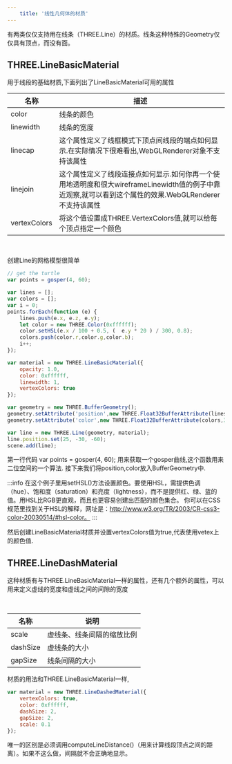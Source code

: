 ```yaml
---
    title: '线性几何体的材质'
---
```



有两类仅仅支持用在线条（THREE.Line）的材质。线条这种特殊的Geometry仅仅具有顶点，而没有面。

## THREE.LineBasicMaterial

用于线段的基础材质,下面列出了LineBasicMaterial可用的属性

|名称|描述|
|---|---|
|color|线条的颜色|
|linewidth|线条的宽度|
|linecap|这个属性定义了线框模式下顶点间线段的端点如何显示.在实际情况下很难看出,WebGLRenderer对象不支持该属性|
|linejoin|这个属性定义了线段连接点如何显示.如何你再一个使用地透明度和很大wireframeLinewidth值的例子中靠近观察,就可以看到这个属性的效果.WebGLRenderer不支持该属性|
|vertexColors|将这个值设置成THREE.VertexColors值,就可以给每个顶点指定一个颜色|



<Scene />

<br/>

创建Line的网格模型很简单

```jsx title='chapter-04/09-line-material.jsx'
// get the turtle 
var points = gosper(4, 60);

var lines = [];
var colors = [];
var i = 0;
points.forEach(function (e) {
    lines.push(e.x, e.z, e.y);
    let color = new THREE.Color(0xffffff);
    color.setHSL(e.x / 100 + 0.5, (  e.y * 20 ) / 300, 0.8);
    colors.push(color.r,color.g,color.b);
    i++;
});

var material = new THREE.LineBasicMaterial({
    opacity: 1.0,
    color: 0xffffff,
    linewidth: 1,
    vertexColors: true
});

var geometry = new THREE.BufferGeometry();
geometry.setAttribute('position',new THREE.Float32BufferAttribute(lines,3));
geometry.setAttribute('color',new THREE.Float32BufferAttribute(colors,3));

var line = new THREE.Line(geometry, material);
line.position.set(25, -30, -60);
scene.add(line);
```

第一行代码 var points = gosper(4, 60); 用来获取一个gosper曲线,这个函数用来二位空间的一个算法. 接下来我们将position,color放入BufferGeometry中.

:::info
在这个例子里用setHSL()方法设置颜色。要使用HSL，需提供色调（hue）、饱和度（saturation）和亮度（lightness），而不是提供红、绿、蓝的值。用HSL比RGB更直观，而且也更容易创建出匹配的颜色集合。
你可以在CSS规范里找到关于HSL的解释，网址是：http://www.w3.org/TR/2003/CR-css3-color-20030514/#hsl-color。
:::

然后创建LineBasicMaterial材质并设置vertexColors值为true,代表使用vetex上的颜色值.

## THREE.LineDashMaterial

这种材质有与THREE.LineBasicMaterial一样的属性，还有几个额外的属性，可以用来定义虚线的宽度和虚线之间的间隙的宽度


<SceneB />

<br/>

|名称|说明|
|---|---|
|scale|虚线条、线条间隔的缩放比例|
|dashSize|虚线条的大小|
|gapSize|线条间隔的大小|

材质的用法和THREE.LineBasicMaterial一样,

```jsx title='chapter-04/10-line-material-dashed.jsx'
var material = new THREE.LineDashedMaterial({
    vertexColors: true,
    color: 0xffffff,
    dashSize: 2,
    gapSize: 2,
    scale: 0.1
});
```

唯一的区别是必须调用computeLineDistance()（用来计算线段顶点之间的距离）。如果不这么做，间隔就不会正确地显示。
